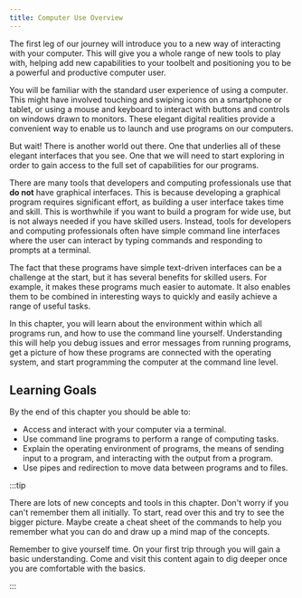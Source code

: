 ```yaml
---
title: Computer Use Overview
---
```


<div class="not-content">
  <YouTube id="2kadJerVoWM" params="fs=1&modestbranding=1&rel=0&autoplay=1"/>
</div>

The first leg of our journey will introduce you to a new way of interacting with your computer. This will give you a whole range of new tools to play with, helping add new capabilities to your toolbelt and positioning you to be a powerful and productive computer user.

You will be familiar with the standard user experience of using a computer. This might have involved touching and swiping icons on a smartphone or tablet, or using a mouse and keyboard to interact with buttons and controls on windows drawn to monitors. These elegant digital realities provide a convenient way to enable us to launch and use programs on our computers.

But wait! There is another world out there. One that underlies all of these elegant interfaces that you see. One that we will need to start exploring in order to gain access to the full set of capabilities for our programs.

There are many tools that developers and computing professionals use that **do not** have graphical interfaces. This is because developing a graphical program requires significant effort, as building a user interface takes time and skill. This is worthwhile if you want to build a program for wide use, but is not always needed if you have skilled users. Instead, tools for developers and computing professionals often have simple command line interfaces where the user can interact by typing commands and responding to prompts at a terminal.

The fact that these programs have simple text-driven interfaces can be a challenge at the start, but it has several benefits for skilled users. For example, it makes these programs much easier to automate. It also enables them to be combined in interesting ways to quickly and easily achieve a range of useful tasks.

In this chapter, you will learn about the environment within which all programs run, and how to use the command line yourself. Understanding this will help you debug issues and error messages from running programs, get a picture of how these programs are connected with the operating system, and start programming the computer at the command line level.

## Learning Goals

By the end of this chapter you should be able to:

- Access and interact with your computer via a terminal.
- Use command line programs to perform a range of computing tasks.
- Explain the operating environment of programs, the means of sending input to a program, and interacting with the output from a program.
- Use pipes and redirection to move data between programs and to files.

:::tip

There are lots of new concepts and tools in this chapter. Don't worry if you can't remember them all initially. To start, read over this and try to see the bigger picture. Maybe create a cheat sheet of the commands to help you remember what you can do and draw up a mind map of the concepts.

Remember to give yourself time. On your first trip through you will gain a basic understanding. Come and visit this content again to dig deeper once you are comfortable with the basics.

:::
